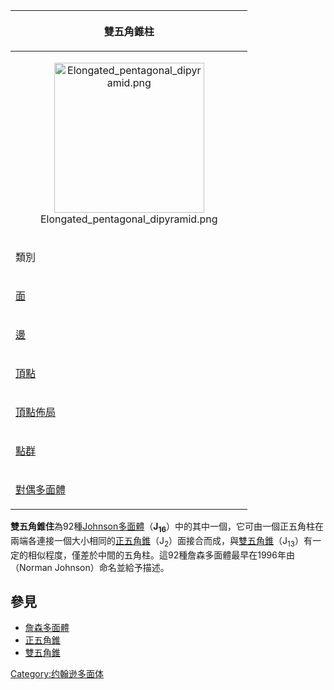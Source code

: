 {| border="1" bgcolor="#ffffff" cellpadding="5" align="right" style="margin-left:10px" width="250"
!bgcolor=#e7dcc3 colspan=2|雙五角錐柱
|-
|align=center colspan=2|[[File:Elongated_pentagonal_dipyramid.png|240px]] 
|-
|bgcolor=#e7dcc3|類別||[[Johnson多面體|Johnson多面體]] <br> [[雙四角錐柱|J<sub>15</sub>]] - '''J<sub>16</sub>''' - [[雙四角錐反角柱|J<sub>17</sub>]]
|-
|bgcolor=#e7dcc3|[[面_(幾何)|面]]||[[三角形|三角形]]×10 <br> [[正方形|正方形]]×5
|-
|bgcolor=#e7dcc3|[[邊_(幾何)|邊]]||25
|-
|bgcolor=#e7dcc3|[[頂點_(幾何)|頂點]]||120
|-
|bgcolor=#e7dcc3|[[頂點佈局|頂點佈局]]||10(3<sup>2</sup>.4<sup>2</sup>)<br>2(3<sup>5</sup>)
|-
|bgcolor=#e7dcc3|[[點群|點群]]||[[D5h群|D<sub>5h</sub>群]]
|-
|bgcolor=#e7dcc3|[[對偶多面體|對偶多面體]]||[[雙截五角錐|雙截五角錐]]<br>(Pentagonal bifrustum)
|}
'''雙五角錐住'''為92種[[Johnson多面體|Johnson多面體]]（'''J<sub>16</sub>'''）中的其中一個，它可由一個正五角柱在兩端各連接一個大小相同的[[正五角錐|正五角錐]]（J<sub>2</sub>）面接合而成，與[[雙五角錐|雙五角錐]]（J<sub>13</sub>）有一定的相似程度，僅差於中間的五角柱。這92種詹森多面體最早在1996年由{{tsl|en|Norman Johnson (mathematician)|詹森·諾曼}}（Norman Johnson）命名並給予描述。

==參見==
*[[詹森多面體|詹森多面體]]
*[[正五角錐|正五角錐]]
*[[雙五角錐|雙五角錐]]

{{多面體小作品}}
[[Category:约翰逊多面体|Category:约翰逊多面体]]